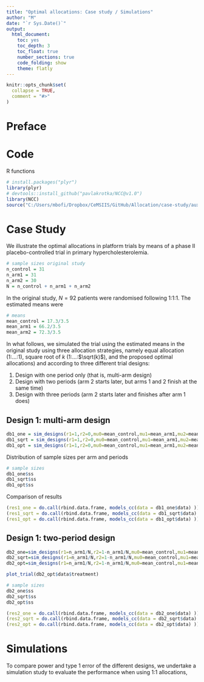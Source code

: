```yaml
---
title: "Optimal allocations: Case study / Simulations"
author: "M"
date: "`r Sys.Date()`"
output: 
  html_document:
    toc: yes
    toc_depth: 3
    toc_float: true
    number_sections: true
    code_folding: show 
    theme: flatly 
---
```


```r
knitr::opts_chunk$set(
  collapse = TRUE,
  comment = "#>"
)
```

# Preface




# Code

R functions

```r
# install.packages("plyr")
library(plyr)
# devtools::install_github("pavlakrotka/NCC@v1.0")
library(NCC)
source("C:/Users/mbofi/Dropbox/CeMSIIS/GitHub/Allocation/case-study/aux_functions.R")
```

# Case Study


We illustrate the optimal allocations in platform trials by means of a  phase  II  placebo-controlled  trial  in primary  hypercholesterolemia. 

```r
# sample sizes original study
n_control = 31
n_arm1 = 31
n_arm2 = 30
N = n_control + n_arm1 + n_arm2 
```

In the original study, $N=92$ patients were randomised following 1:1:1. The estimated means were 
```r
# means
mean_control = 17.3/3.5
mean_arm1 = 66.2/3.5
mean_arm2 = 72.3/3.5
```


In what follows, we simulated the trial using the estimated means in the original study using three allocation strategies, namely equal allocation (1:...:1), square root of $k$ (1:...:$\sqrt(k)$), and the proposed optimal allocations) and according to three different trial designs:

  (1) Design with one period only (that is, multi-arm design)
  (2) Design with two periods (arm 2 starts later, but arms 1 and 2 finish at the same time)
  (3) Design with three periods (arm 2 starts later and finishes after arm 1 does)


## Design 1: multi-arm design

```r
db1_one = sim_designs(r1=1,r2=0,mu0=mean_control,mu1=mean_arm1,mu2=mean_arm2,N=N,alloc="one")
db1_sqrt = sim_designs(r1=1,r2=0,mu0=mean_control,mu1=mean_arm1,mu2=mean_arm2,N=N,alloc="sqrt")
db1_opt = sim_designs(r1=1,r2=0,mu0=mean_control,mu1=mean_arm1,mu2=mean_arm2,N=N,alloc="opt")
```

Distribution of sample sizes per arm and periods
```r
# sample sizes
db1_one$ss
db1_sqrt$ss
db1_opt$ss
```

Comparison of results 

```r
(res1_one = do.call(rbind.data.frame, models_cc(data = db1_one$data) ))
(res1_sqrt = do.call(rbind.data.frame, models_cc(data = db1_sqrt$data) ))
(res1_opt = do.call(rbind.data.frame, models_cc(data = db1_opt$data) ))
```


## Design 1: two-period design

```r
db2_one=sim_designs(r1=n_arm1/N,r2=1-n_arm1/N,mu0=mean_control,mu1=mean_arm1,mu2=mean_arm2,N=N,alloc="one")
db2_sqrt=sim_designs(r1=n_arm1/N,r2=1-n_arm1/N,mu0=mean_control,mu1=mean_arm1,mu2=mean_arm2,N=N,alloc="opt")
db2_opt=sim_designs(r1=n_arm1/N,r2=1-n_arm1/N,mu0=mean_control,mu1=mean_arm1,mu2=mean_arm2,N=N,alloc="sqrt")

plot_trial(db2_opt$data$treatment) 

# sample sizes
db2_one$ss
db2_sqrt$ss
db2_opt$ss

(res2_one = do.call(rbind.data.frame, models_cc(data = db2_one$data) ))
(res2_sqrt = do.call(rbind.data.frame, models_cc(data = db2_sqrt$data) ))
(res2_opt = do.call(rbind.data.frame, models_cc(data = db2_opt$data) ))
```



# Simulations

To compare power and type 1 error of the different designs, we undertake a simulation study to evaluate the performance when using 1:1 allocations, 
